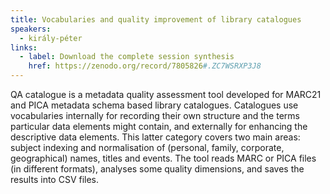 ```yaml
---
title: Vocabularies and quality improvement of library catalogues
speakers:
  - király-péter
links:
  - label: Download the complete session synthesis
    href: https://zenodo.org/record/7805826#.ZC7WSRXP3J8
---
```

QA catalogue is a metadata quality assessment tool developed for MARC21 and PICA metadata schema based library catalogues. Catalogues use vocabularies internally for recording their own structure and the terms particular data elements might contain, and externally for enhancing the descriptive data elements. This latter category covers two main areas: subject indexing and normalisation of (personal, family, corporate, geographical) names, titles and events. The tool reads MARC or PICA files (in different formats), analyses some quality dimensions, and saves the results into CSV files.
